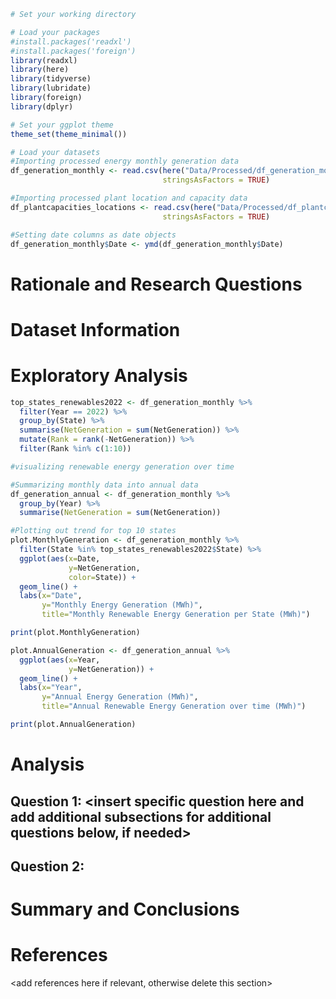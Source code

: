 \newpage
\tableofcontents 
\newpage
\listoftables 
\newpage
\listoffigures 
\newpage

```r
# Set your working directory

# Load your packages
#install.packages('readxl')
#install.packages('foreign')
library(readxl)
library(here)
library(tidyverse)
library(lubridate)
library(foreign)
library(dplyr)

# Set your ggplot theme
theme_set(theme_minimal())

# Load your datasets
#Importing processed energy monthly generation data
df_generation_monthly <- read.csv(here("Data/Processed/df_generation_monthly.csv"),
                                  stringsAsFactors = TRUE)

#Importing processed plant location and capacity data
df_plantcapacities_locations <- read.csv(here("Data/Processed/df_plantcapacities_locations.csv"),
                                  stringsAsFactors = TRUE)

#Setting date columns as date objects
df_generation_monthly$Date <- ymd(df_generation_monthly$Date)

```


# Rationale and Research Questions



\newpage

# Dataset Information



\newpage

# Exploratory Analysis 
```r
top_states_renewables2022 <- df_generation_monthly %>% 
  filter(Year == 2022) %>% 
  group_by(State) %>% 
  summarise(NetGeneration = sum(NetGeneration)) %>% 
  mutate(Rank = rank(-NetGeneration)) %>% 
  filter(Rank %in% c(1:10))

#visualizing renewable energy generation over time

#Summarizing monthly data into annual data
df_generation_annual <- df_generation_monthly %>% 
  group_by(Year) %>% 
  summarise(NetGeneration = sum(NetGeneration))

#Plotting out trend for top 10 states
plot.MonthlyGeneration <- df_generation_monthly %>%
  filter(State %in% top_states_renewables2022$State) %>% 
  ggplot(aes(x=Date,
             y=NetGeneration,
             color=State)) +
  geom_line() +
  labs(x="Date",
       y="Monthly Energy Generation (MWh)",
       title="Monthly Renewable Energy Generation per State (MWh)")

print(plot.MonthlyGeneration)

plot.AnnualGeneration <- df_generation_annual %>% 
  ggplot(aes(x=Year,
             y=NetGeneration)) +
  geom_line() +
  labs(x="Year",
       y="Annual Energy Generation (MWh)",
       title="Annual Renewable Energy Generation over time (MWh)")

print(plot.AnnualGeneration)
```



\newpage

# Analysis



## Question 1: <insert specific question here and add additional subsections for additional questions below, if needed>

## Question 2: 




\newpage

# Summary and Conclusions


\newpage

# References
<add references here if relevant, otherwise delete this section> 
